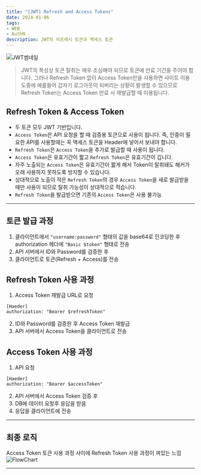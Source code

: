 ```yaml
---
title: "[JWT] Refresh and Access Tokens"
date: 2024-01-06
tags: 
- WEB
- AuthN
description: JWT의 리프레시 토큰과 액세스 토큰
---
```


![JWT썸네일](/images/thumbnails/jwt.png)
> JWT의 특성상 토큰 탈취는 매우 조심해야 되므로 토큰에 만료 기간을 주어야 합니다. 그러나 Refresh Token 없이
Access Token만을 사용하면 사이트 이용 도중에 예를들어 갑자기 로그아웃이 되버리는 상황이 발생할 수 있으므로 Refresh Token는 Access Token 만료 시 재발급할 때 이용됩니다.
 
 ## Refresh Token & Access Token
 - 두 토큰 모두 JWT 기반입니다.
 - `Access Token`은 API 요청을 할 때 검증용 토큰으로 사용이 됩니다. 즉, 인증이 필요한 API를 사용할때는 꼭 액세스 토큰을
 Header에 넣어서 보내야 합니다.
 - `Refresh Token`은 `Access Token`을 추가로 발급할 때 사용이 됩니다.
 - `Access Token`은 유효기간이 짧고 `Refresh Token`은 유효기간이 깁니다.
 - 자주 노출되는 `Access Token`은 유효기간이 짧게 해서 Token이 탈취돼도 해커가 오래 사용하지 못하도록 
 방지할 수 있습니다.
 - 상대적으로 노출이 적은 `Refresh Token`의 경우 `Access Token`을 새로 발급받을 때만 사용이 되므로 탈취 가능성이 상대적으로 적습니다.
- `Refresh Token`을 발급받으면 기존의 `Access Token`은 사용 불가능
***
## 토큰 발급 과정

1. 클라이언트에서 `"username:password"` 형태의 값을 base64로 인코딩한 후 authorization 헤더에 `"Basic $token"` 형태로 전송
2. API 서버에서 ID와 Password를 검증한 후
3. 클라이언트로 토큰(Refresh + Access)를 전송

## Refresh Token 사용 과정
1. Access Token 재발급 URL로 요청
```
[Haeder]
authorization: "Bearer $refreshToken"
```
2. ID와 Password를 검증한 후 Access Token 재발급
3. API 서버에서 Access Token을 클라이언트로 전송

## Access Token 사용 과정
1. API 요청
```
[Haeder]
authorization: "Bearer $accessToken"
```
2. API 서버에서 Access Token 검증 후
3. DB에 데이터 요청후 응답을 받음
4. 응답을 클라이언트에 전송
***
## 최종 로직
Access Token 토큰 사용 과정 사이에 Refresh Token 사용 과정이 껴있는 느낌
![FlowChart](https://github.com/Jeong-Je/trip/assets/131790445/d9dbbd44-a8d4-4abc-a612-8d3ed1dc022e)

***